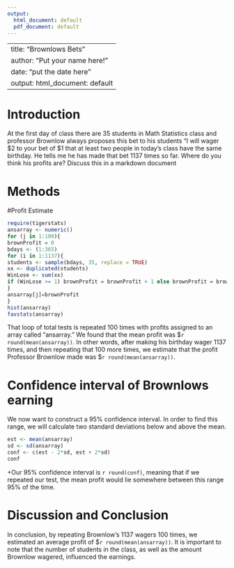 ---
output:
  html_document: default
  pdf_document: default
---
---
title: "Brownlows Bets"
author: "Put your name here!"
date: "put the date here"
output: html_document: default
 ---

<!-- We recommend you use git branches -- create a separate branch for each major section i.e. Introduction, Methods, Results, Inferential Results, and Discussion and Conclusions - leave the YAML block untouched until the final merge where you put in your own name !-->

# Introduction

<!--In this section you explain what you are trying to show.  Where did the data come from?  What is the research or other question you are trying to answer?!-->

 At the first day of class there are 35 students in Math Statistics class and professor Brownlow always proposes this bet to his students "I will wager $2 to your bet of $1 that at least two people in today's class have  the same birthday.  He tells me he has made that bet 1137 times so far. Where do you think his profits are? Discuss this in a markdown document

# Methods

<!--Decide on your methods:  In this section explain the approach you will take to attack the issue --- how will you decide on a likely estimate of professor Brownlow's earnings or losses after 1137 bets. Also explain how you construct a 95% confidence interval about your estimate of his winnings !-->


#Profit Estimate

<!--Explain and display the results of your method of coming up with the estimate of professor Brownlows betting!-->
```{r}
require(tigerstats)
ansarray <- numeric()
for (j in 1:100){
brownProfit = 0
bdays <- (1:365)
for (i in 1:1137){
students <- sample(bdays, 35, replace = TRUE)
xx <- duplicated(students)
WinLose <- sum(xx)
if (WinLose >= 1) brownProfit = brownProfit + 1 else brownProfit = brownProfit - 2
}
ansarray[j]=brownProfit
}
hist(ansarray)
favstats(ansarray)
```


That loop of total tests is repeated 100 times with profits assigned to an array called "ansarray." We found that the mean profit was $`r round(mean(ansarray))`. In other words, after making his birthday wager 1137 times, and then repeating that 100 more times, we estimate that the profit Professor Brownlow made was $`r round(mean(ansarray))`.

# Confidence interval of Brownlows earning

<!--Explain and display your method of coming up with a 95% confidence interval of  professor Brownlows-->
We now want to construct a 95% confidence interval. In order to find this range, we will calculate two standard deviations below and above the mean.   
```{r}
est <- mean(ansarray)
sd <- sd(ansarray)
conf <- c(est - 2*sd, est + 2*sd)
conf
```
+Our 95% confidence interval is `r round(conf)`, meaning that if we repeated our test, the mean profit would lie somewhere between this range 95% of the time.

# Discussion and Conclusion

<!--Discussion and conclusion here.  If professor Brownlow is consistantly making or losing money how could he change his payout so that his profits center on zero?  Also discuss what size his class should be in order to have his current scheme balance at zero profit.!-->
In conclusion, by repeating Brownlow's 1137 wagers 100 times, we estimated an average profit of $`r round(mean(ansarray))`. It is important to note that the number of students in the class, as well as the amount Brownlow wagered, influenced the earnings.
